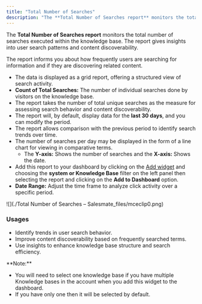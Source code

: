 ```yaml
---
title: "Total Number of Searches"
description: "The **Total Number of Searches report** monitors the total number of searches executed within the knowledge base. The report gives insights into user ..."
---
```


The **Total Number of Searches report** monitors the total number of searches executed within the knowledge base. The report gives insights into user search patterns and content discoverability.

The report informs you about how frequently users are searching for information and if they are discovering related content.

*   The data is displayed as a grid report, offering a structured view of search activity.
*   **Count of Total Searches:** The number of individual searches done by visitors on the knowledge base.
*   The report takes the number of total unique searches as the measure for assessing search behavior and content discoverability.
*   The report will, by default, display data for the **last 30 days**, and you can modify the period.
*   The report allows comparison with the previous period to identify search trends over time.
*   The number of searches per day may be displayed in the form of a line chart for viewing in comparative terms.
    *   The **Y-axis:** Shows the number of searches and the **X-axis:** Shows the date.
*   Add this report to your dashboard by clicking on the [Add widget](https://support.salesmate.io/hc/en-us/articles/360049849771-Manage-widgets-and-filters) and choosing the **system or Knowledge Base** filter on the left panel then selecting the report and clicking on the **Add to Dashboard** option.
*   **Date Range:** Adjust the time frame to analyze click activity over a specific period.

![](./Total Number of Searches – Salesmate_files/mceclip0.png)

### Usages

*   Identify trends in user search behavior.
*   Improve content discoverability based on frequently searched terms.
*   Use insights to enhance knowledge base structure and search efficiency.

<Note>
**Note:**

*   You will need to select one knowledge base if you have multiple Knowledge bases in the account when you add this widget to the dashboard.
*   If you have only one then it will be selected by default.


</Note>